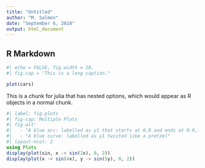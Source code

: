 ```yaml
---
title: "Untitled"
author: "M. Salmon"
date: "September 6, 2018"
output: html_document
---
```


## R Markdown

```r
#| echo = FALSE, fig.width = 10,
#| fig.cap = "This is a long caption."

plot(cars)
```
This is a chunk for julia that has nested options, which would appear as R objects in a normal chunk.

``` julia
#| label: fig-plots
#| fig-cap: Multiple Plots
#| fig-alt:
#|   - "A blue arc: labelled as y1 that starts at 0,0 and ends at 0.9,-0.75"
#|   - "A blue curve: labelled as y1 twisted like a pretzel"
#| layout-ncol: 2
using Plots
display(plot(sin, x -> sin(2x), 0, 2))
display(plot(x -> sin(4x), y -> sin(5y), 0, 2))
```



